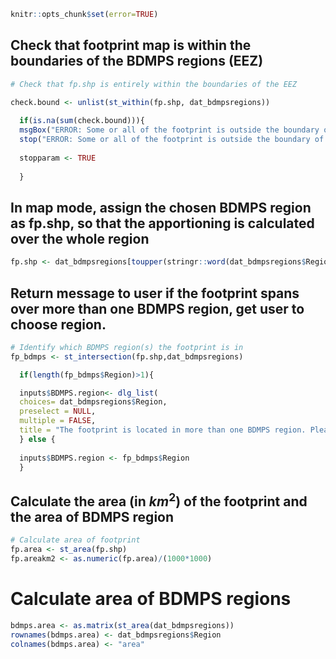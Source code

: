 ```r
knitr::opts_chunk$set(error=TRUE)
```

## Check that footprint map is within the boundaries of the BDMPS regions (EEZ)
```r


# Check that fp.shp is entirely within the boundaries of the EEZ

check.bound <- unlist(st_within(fp.shp, dat_bdmpsregions))
  
  if(is.na(sum(check.bound))){
  msgBox("ERROR: Some or all of the footprint is outside the boundary of the UK EEZ so the ANBS tool will terminate.")
  stop("ERROR: Some or all of the footprint is outside the boundary of the UK EEZ  so the ANBS tool will terminate.")
    
  stopparam <- TRUE
  
  }
```


## In map mode, assign the chosen BDMPS region as fp.shp, so that the apportioning is calculated over the whole region
```r
fp.shp <- dat_bdmpsregions[toupper(stringr::word(dat_bdmpsregions$Region, 1,2, sep=" "))==toupper(stringr::word(inputs$BDMPS.region, 1,2, sep=" ")),]

```



## Return message to user if the footprint spans over more than one BDMPS region, get user to choose region. 
```r


# Identify which BDMPS region(s) the footprint is in
fp_bdmps <- st_intersection(fp.shp,dat_bdmpsregions)

  if(length(fp_bdmps$Region)>1){

  inputs$BDMPS.region<- dlg_list(
  choices= dat_bdmpsregions$Region,
  preselect = NULL,
  multiple = FALSE,
  title = "The footprint is located in more than one BDMPS region. Please select which BDMPS region to assign the footprint to")$res
  } else {
     
  inputs$BDMPS.region <- fp_bdmps$Region
  }

```



## Calculate the area (in $km^2$) of the footprint and the area of BDMPS region
```r

# Calculate area of footprint
fp.area <- st_area(fp.shp)
fp.areakm2 <- as.numeric(fp.area)/(1000*1000)

```



# Calculate area of BDMPS regions
```r

bdmps.area <- as.matrix(st_area(dat_bdmpsregions))
rownames(bdmps.area) <- dat_bdmpsregions$Region
colnames(bdmps.area) <- "area"

```

